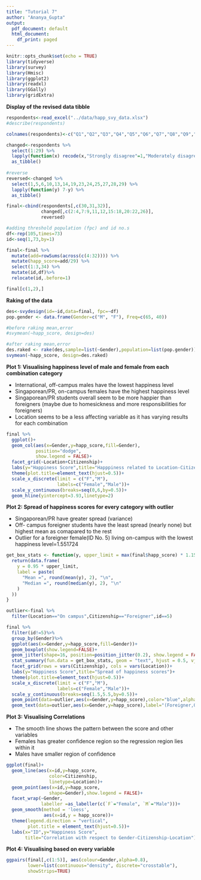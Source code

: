 ```yaml
---
title: "Tutorial 7"
author: "Ananya_Gupta"
output:
  pdf_document: default
  html_document:
    df_print: paged
---
```


```r
knitr::opts_chunk$set(echo = TRUE)
library(tidyverse)
library(survey)
library(Hmisc)
library(ggplot2)
library(readxl)
library(GGally)
library(gridExtra)
```

**Display of the revised data tibble**
```r
respondents<-read_excel("../data/happ_svy_data.xlsx")
#describe(respondents)

colnames(respondents)<-c("Q1","Q2","Q3","Q4","Q5","Q6","Q7","Q8","Q9","Q10","Q11","Q12","Q13","Q14","Q15","Q16","Q17","Q18","Q19","Q20","Q21","Q22","Q23","Q24","Q25","Q26","Q27","Q28","Q29", "Citizenship","Location","Gender")

changed<-respondents %>%
  select(1:29) %>%
  lapply(function(x) recode(x,"Strongly disagree"=1,"Moderately disagree"=2,"Slightly disagree"=3,"Slightly agree"=4,"Moderately agree"=5,"Strongly agree"=6)) %>%
  as_tibble()
  
#reverse
reversed<-changed %>%
  select(1,5,6,10,13,14,19,23,24,25,27,28,29) %>% 
  lapply(function(y) 7-y) %>%
  as_tibble()

final<-cbind(respondents[,c(30,31,32)],
             changed[,c(2:4,7:9,11,12,15:18,20:22,26)],
             reversed)

#adding threshold population (fpc) and id no.s
df<-rep(105,times=73)
id<-seq(1,73,by=1)

final<-final %>%
  mutate(add=rowSums(across(c(4:32)))) %>%
  mutate(happ_score=add/29) %>%
  select(1:3,34) %>%
  mutate(id,df)%>%
  relocate(id,.before=1)

final[c(1,2),]

```

**Raking of the data**
```r

des<-svydesign(id=~id,data=final, fpc=~df)
pop.gender <- data.frame(Gender=c("M", "F"), Freq=c(65, 40))

#before raking mean,error
#svymean(~happ_score, design=des)

#after raking mean,error
des.raked <- rake(des,sample=list(~Gender),population=list(pop.gender)) 
svymean(~happ_score, design=des.raked)

```

**Plot 1: Visualising happiness level of male and female from each combination category**

- International, off-campus males have the lowest happiness level
- Singaporean/PR, on-campus females have the highest happiness level
- Singaporean/PR students overall seem to be more happier than foreigners (maybe due to homesickness and more responsibilities for foreigners)
- Location seems to be a less affecting variable as it has varying results for each combination

```r
final %>%
  ggplot()+
  geom_col(aes(x=Gender,y=happ_score,fill=Gender),
           position="dodge",
           show.legend = FALSE)+
  facet_grid(~Location+Citizenship)+
  labs(y="Happiness Score",title="Happpiness related to Location-Citizenship-Gender")+
  theme(plot.title=element_text(hjust=0.5))+
  scale_x_discrete(limit = c("F","M"),
                   labels=c("Female","Male"))+
  scale_y_continuous(breaks=seq(0,6,by=0.5))+
  geom_hline(yintercept=3.93,linetype=2)

```


**Plot 2: Spread of happiness scores for every category with outlier**

- Singaporean/PR have greater spread (variance)
- Off- campus foreigner students have the least spread (nearly none) but highest mean as comapared to the rest
- Outlier for a foreigner female(ID No. 5) living on-campus with the lowest happiness level=1.551724 

```r
get_box_stats <- function(y, upper_limit = max(final$happ_score) * 1.15) {
  return(data.frame(
    y = 0.95 * upper_limit,
    label = paste(
      "Mean =", round(mean(y), 2), "\n",
      "Median =", round(median(y), 2), "\n"
    )
  ))
}

outlier<-final %>% 
  filter(Location=="On campus",Citizenship=="Foreigner",id==5)

final %>%
  filter(id!=5)%>%
  group_by(Gender)%>%
  ggplot(aes(x=Gender,y=happ_score,fill=Gender))+
  geom_boxplot(show.legend=FALSE)+
  geom_jitter(shape=16, position=position_jitter(0.2), show.legend = FALSE)+
  stat_summary(fun.data = get_box_stats, geom = "text", hjust = 0.5, vjust = 0.86,size=2.5)+
  facet_grid(rows = vars(Citizenship), cols = vars(Location))+
  labs(y="Happiness Score",title="Spread of happiness scores")+
  theme(plot.title=element_text(hjust=0.5))+
  scale_x_discrete(limit = c("F","M"),
                   labels=c("Female","Male"))+
  scale_y_continuous(breaks=seq(1.5,5.5,by=0.5))+
  geom_point(data=outlier,aes(x=Gender,y=happ_score),color="blue",alpha=0.8,show.legend = FALSE)+
  geom_text(data=outlier,aes(x=Gender,y=happ_score),label="(Foreigner,On Campus,Female)",nudge_y=0.3,nudge_x=0.1,size=2.5)

```

**Plot 3: Visualising Correlations**

- The smooth line shows the pattern between the score and other variables
- Females has greater confidence region so the regression region lies within it
- Males have smaller region of confidence

```r
ggplot(final)+
  geom_line(aes(x=id,y=happ_score,
                color=Citizenship,
                linetype=Location))+
  geom_point(aes(x=id,y=happ_score,
                shape=Gender),show.legend = FALSE)+
  facet_wrap(~Gender,
             labeller =as_labeller(c(`F`="Female", `M`="Male")))+
  geom_smooth(method = 'loess',
              aes(x=id,y = happ_score))+
  theme(legend.direction = "vertical",
        plot.title = element_text(hjust=0.5))+
  labs(x="ID",y="Happiness Score", 
       title="Correlation with respect to Gender-Citizenship-Location")

```

**Plot 4: Visualising based on every variable**

```r
ggpairs(final[,c(1:5)], aes(colour=Gender,alpha=0.8),
        lower=list(continuous="density", discrete="crosstable"),
        showStrips=TRUE)

```


